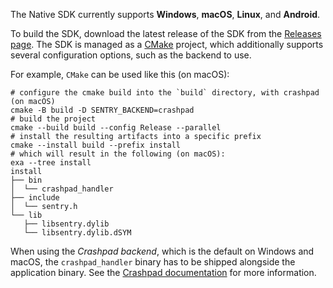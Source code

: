 The Native SDK currently supports **Windows**, **macOS**, **Linux**, and **Android**.

To build the SDK, download the latest release of the SDK from the [Releases page](https://github.com/getsentry/sentry-native/releases). The SDK is managed as a [CMake] project, which additionally supports several configuration options, such as the backend to use.

For example, `CMake` can be used like this (on macOS):

```shell
# configure the cmake build into the `build` directory, with crashpad (on macOS)
cmake -B build -D SENTRY_BACKEND=crashpad
# build the project
cmake --build build --config Release --parallel
# install the resulting artifacts into a specific prefix
cmake --install build --prefix install
# which will result in the following (on macOS):
exa --tree install
install
├── bin
│  └── crashpad_handler
├── include
│  └── sentry.h
└── lib
   ├── libsentry.dylib
   └── libsentry.dylib.dSYM
```

[cmake]: https://cmake.org/cmake/help/latest/

<Alert level="warning" title="Bundling crashpad_handler">

When using the _Crashpad backend_, which is the default on Windows and macOS, the `crashpad_handler` binary has to be shipped alongside the application binary. See the [Crashpad documentation](configuration/backends/crashpad/) for more information.

</Alert>
